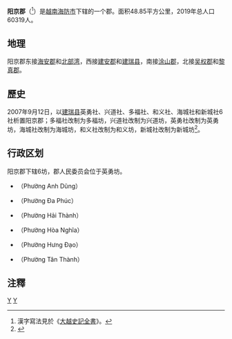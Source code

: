 {{Infobox Settlement
|name                   = 阳京郡
|settlement_type        = 郡
|official_name          = 
|other_name             = 
|native_name            = {{lang|vi|Quận Dương Kinh}}
|nickname               = 
|motto                  = 
|image_skyline          = 13-HAIPHONG INTERNATIONAL EXHIBITION CENTER.jpg
|imagesize              = 
|image_caption          = 
|image_flag             = 
|flag_size              = 
|image_seal             = 
|seal_size              = 
|image_shield           = 
|shield_size            = 
|image_blank_emblem     = 
|blank_emblem_size      = 
|image_map              = {{Infobox mapframe|frame-width=250|zoom=11}}
|mapsize                = 
|map_caption            = 
|image_map1             = 
|mapsize1               = 
|map_caption1           = 
|pushpin_map            = Vietnam
|pushpin_label_position = bottom
|pushpin_map_caption    = 
|pushpin_map1           = 
|pushpin_label_position1= 
|pushpin_map_caption1   = 
|subdivision_type       = 国家
|subdivision_name       = {{flag|Vietnam}}
|subdivision_type1      = [[越南行政区划|直辖市]]
|subdivision_name1      = [[海防市|海防市]]
|subdivision_type2      = 行政区划
|subdivision_name2      = 6坊
|subdivision_type3      = 
|subdivision_name3      = 
|seat_type              = 
|seat                   = 
|government_type        = 
|leader_title           = 
|leader_name            = 
|leader_title1          = 
|leader_name1           = 
|established_title      = 
|established_date       = 
|area_magnitude         = 
|unit_pref              = 
|area_footnotes         = 
|area_total_km2         = 48.85
|area_land_km2          = 
|area_water_km2         = 
|area_water_percent     = 
|area_urban_km2         = 
|area_metro_km2         = 
|population_as_of       = 2019年
|population_footnotes   = 
|population_note        = 
|population_total       = 60319
|population_density_km2 = auto
|population_metro             = 
|population_density_metro_km2 = 
|population_urban             = 
|population_density_urban_km2 = 
|timezone               = [[越南标准时间|越南标准时间]]
|utc_offset             = +7
|elevation_footnotes    = 
|elevation_m            = 
|coor_type              = 
|coordinates            = 
|postal_code_type       = 
|postal_code            = 
|area_code              = 
|website                = [http://duongkinh.haiphong.gov.vn 阳京郡电子信息门户网站]
|footnotes              = 
}}
'''阳京郡'''（{{vie|v='''Dương Kinh'''|hn=郡陽京}}<ref>漢字寫法見於《[[大越史記全書|大越史記全書]]》。</ref>）是[[越南|越南]][[海防市|海防市]]下辖的一个郡。面积48.85平方公里，2019年总人口60319人。

==地理==
阳京郡东接[[海安郡_(越南)|海安郡]]和[[北部湾|北部湾]]，西接[[建安郡_(越南)|建安郡]]和[[建瑞县|建瑞县]]，南接[[涂山郡|涂山郡]]，北接[[吴权郡|吴权郡]]和[[黎真郡|黎真郡]]。

==歷史==
2007年9月12日，以[[建瑞县|建瑞县]]英勇社、兴道社、多福社、和义社、海城社和新城社6社析置阳京郡；多福社改制为多福坊，兴道社改制为兴道坊，英勇社改制为英勇坊，海城社改制为海城坊，和义社改制为和义坊，新城社改制为新城坊<ref>{{Cite web |url=https://thuvienphapluat.vn/van-ban/Bo-may-hanh-chinh/Nghi-dinh-145-2007-ND-CP-dieu-chinh-dia-gioi-hanh-chinh-huyen-Kien-Thuy-thanh-lap-quan-Duong-Kinh-Do-Son-quan-Duong-Kinh-Do-Son-thanh-pho-Hai-Phong-55320.aspx |title=Nghị định 145/2007/NĐ-CP về việc điều chỉnh địa giới hành chính huyện Kiến Thụy để thành lập quận Dương Kinh; thành lập quận Đồ Sơn; thành lập phường thuộc các quận Dương Kinh, Đồ Sơn, thành phố Hải Phòng |accessdate=2020-02-10 |archive-date=2020-02-03 |archive-url=https://web.archive.org/web/20200203162846/https://thuvienphapluat.vn/van-ban/bo-may-hanh-chinh/Nghi-dinh-145-2007-ND-CP-dieu-chinh-dia-gioi-hanh-chinh-huyen-Kien-Thuy-thanh-lap-quan-Duong-Kinh-Do-Son-quan-Duong-Kinh-Do-Son-thanh-pho-Hai-Phong-55320.aspx |dead-url=no }}</ref>。

== 行政区划 ==
阳京郡下辖6坊，郡人民委员会位于英勇坊。
*{{link-vi|英勇坊|Anh Dũng, Dương Kinh}}（Phường Anh Dũng）
*{{link-vi|多福坊|Đa Phúc, Dương Kinh}}（Phường Đa Phúc）
*{{link-vi|海城坊|Hải Thành, Dương Kinh}}（Phường Hải Thành）
*{{link-vi|和义坊|Hòa Nghĩa, Dương Kinh}}（Phường Hòa Nghĩa）
*{{link-vi|兴道坊|Hưng Đạo, Dương Kinh}}（Phường Hưng Đạo）
*{{link-vi|新城坊|Tân Thành, Dương Kinh}}（Phường Tân Thành）

==注釋==
{{reflist}}

{{海防市行政区划}}
{{越南红河三角洲之县市镇区域划分}}
[[Category:海防市郡份|Y]]
[[Category:海防市|Y]]
